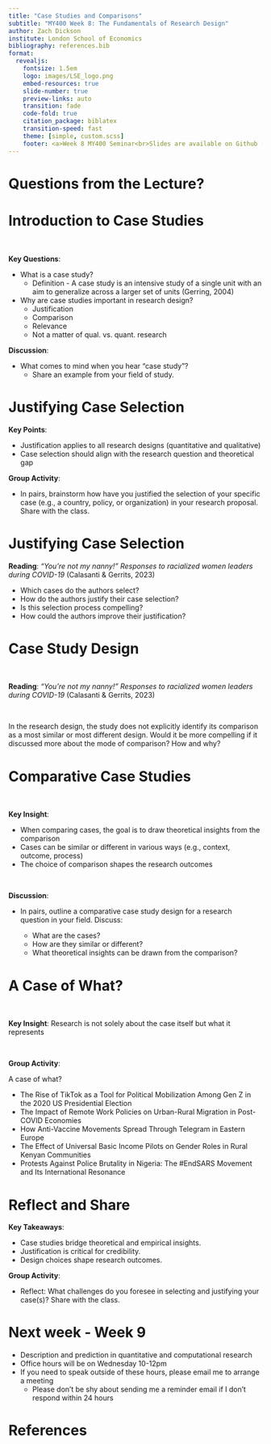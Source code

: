 ```yaml
---
title: "Case Studies and Comparisons"
subtitle: "MY400 Week 8: The Fundamentals of Research Design"
author: Zach Dickson
institute: London School of Economics
bibliography: references.bib
format:
  revealjs: 
    fontsize: 1.5em
    logo: images/LSE_logo.png
    embed-resources: true
    slide-number: true
    preview-links: auto
    transition: fade
    code-fold: true
    citation_package: biblatex
    transition-speed: fast
    theme: [simple, custom.scss]
    footer: <a>Week 8 MY400 Seminar<br>Slides are available on Github ([z-dickson/MY400](https://github.com/z-dickson/MY400))</a>
---
```



# Questions from the Lecture?






# Introduction to Case Studies

<br>

**Key Questions**:

- What is a case study?
  - Definition - A case study is an intensive study of a single unit with an aim to generalize across a larger set of units (Gerring, 2004)

- Why are case studies important in research design?
  - Justification
  - Comparison
  - Relevance 
  - Not a matter of qual. vs. quant. research 

**Discussion**:

- What comes to mind when you hear "case study"? 
  - Share an example from your field of study.



# Justifying Case Selection



**Key Points**:

- Justification applies to all research designs (quantitative and qualitative)
- Case selection should align with the research question and theoretical gap

**Group Activity**:

- In pairs, brainstorm how have you justified the selection of your specific case (e.g., a country, policy, or organization) in your research proposal. Share with the class.



# Justifying Case Selection

**Reading**: *“You’re not my nanny!” Responses to racialized women leaders during COVID-19* (Calasanti & Gerrits, 2023)

- Which cases do the authors select? 
- How do the authors justify their case selection?
- Is this selection process compelling?
- How could the authors improve their justification?



# Case Study Design

<br>

**Reading**: *“You’re not my nanny!” Responses to racialized women leaders during COVID-19* (Calasanti & Gerrits, 2023)

<br>

In the research design, the study does not explicitly identify its comparison as a most similar or most different design. Would it be more compelling if it discussed more about the mode of comparison? How and why? 




# Comparative Case Studies

<br>

**Key Insight**:

- When comparing cases, the goal is to draw theoretical insights from the comparison
- Cases can be similar or different in various ways (e.g., context, outcome, process)
- The choice of comparison shapes the research outcomes

<br>

**Discussion**:

- In pairs, outline a comparative case study design for a research question in your field. Discuss:

  - What are the cases?
  - How are they similar or different?
  - What theoretical insights can be drawn from the comparison?



# A Case of What? 

<br>

**Key Insight**: Research is not solely about the case itself but what it represents

<br>

**Group Activity**:

A case of what?

- The Rise of TikTok as a Tool for Political Mobilization Among Gen Z in the 2020 US Presidential Election
- The Impact of Remote Work Policies on Urban-Rural Migration in Post-COVID Economies
- How Anti-Vaccine Movements Spread Through Telegram in Eastern Europe
- The Effect of Universal Basic Income Pilots on Gender Roles in Rural Kenyan Communities
- Protests Against Police Brutality in Nigeria: The #EndSARS Movement and Its International Resonance




# Reflect and Share

**Key Takeaways**:

- Case studies bridge theoretical and empirical insights.
- Justification is critical for credibility.
- Design choices shape research outcomes.

**Group Activity**:

- Reflect: What challenges do you foresee in selecting and justifying your case(s)? Share with the class.



# Next week - Week 9

- Description and prediction in quantitative and computational research
- Office hours will be on Wednesday 10-12pm
- If you need to speak outside of these hours, please email me to arrange a meeting
  - Please don't be shy about sending me a reminder email if I don't respond within 24 hours





# References

<div id="refs"></div>



